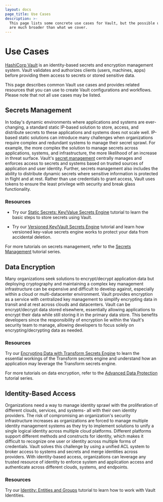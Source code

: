 ```yaml
---
layout: docs
page_title: Use Cases
description: >-
  This page lists some concrete use cases for Vault, but the possible use cases
  are much broader than what we cover.
---
```


# Use Cases

[HashiCorp Vault](/docs/what-is-vault) is an identity-based secrets and encryption management system. Vault validates and authorizes clients (users, machines, apps) before providing them access to secrets or stored sensitive data.

This page describes common Vault use cases and provides related resources that you can use to create Vault configurations and workflows. Please note that not all use cases may be listed.

## Secrets Management

In today's dynamic environments where applications and systems are ever-changing, a standard static IP-based solution to store, access, and distribute secrets to these applications and systems does not scale well. IP-based static solutions can introduce many challenges when organizations require complex and redundant systems to manage their secret sprawl. For example, the more complex the solution to manage secrets across applications, systems, and infrastructure, the more likelihood of an increase in threat surface. Vault's [secret management](/docs/secrets) centrally manages and enforces access to secrets and systems based on trusted sources of application and user identity. Further, secrets management also includes the ability to distribute dynamic secrets where sensitive information is protected in flight and at rest. Rather than use credentials to grant access, Vault uses tokens to ensure the least privilege with security and break glass functionality.

### Resources

- Try our [Static Secrets: Key/Value Secrets Engine](https://learn.hashicorp.com/tutorials/vault/static-secrets?in=vault/secrets-management) tutorial to learn the basic steps to store secrets using Vault.

- Try our [Versioned Key/Vault Secrets Engine](https://learn.hashicorp.com/tutorials/vault/versioned-kv?in=vault/secrets-management) tutorial and learn how versioned key-value secrets engine works to protect your data from accidental deletion.

For more tutorials on secrets management, refer to the [Secrets Management](https://learn.hashicorp.com/collections/vault/secrets-management) tutorial series.

## Data Encryption

Many organizations seek solutions to encrypt/decrypt application data but deploying cryptography and maintaining a complex key management infrastructure can be expensive and difficult to develop against, especially within a cloud or multi-datacenter environment.  Vault provides encryption as a service with centralized key management to simplify encrypting data in transit and at rest across clouds and datacenters. Vault can be encrypt/decrypt data stored elsewhere, essentially allowing applications to encrypt their data while still storing it in the primary data store. This benefits developers since the responsibility of encryption lie within the Vault's security team to manage, allowing developers to focus solely on encrypting/decrypting data as needed.

### Resources

Try our [Encrypting Data with Transform Secrets Engine](https://learn.hashicorp.com/tutorials/vault/transform-code-example?in=vault/adp) to learn the essential workings of the Transform secrets engine and understand how an application may leverage the Transform secrets engine.

For more tutorials on data encryption, refer to the [Advanced Data Protection](https://learn.hashicorp.com/collections/vault/adp) tutorial series.


## Identity-Based Access

Organizations need a way to manage identity sprawl with the proliferation of different clouds, services, and systems- all with their own identity providers. The risk of compromising an organization's security infrastructure increases as organizations are forced to manage multiple identity management systems as they try to implement solutions to unify a single logical identity across multiple cloud platforms. Different platforms support different methods and constructs for identity, which makes it difficult to recognize one user or identity across multiple forms of credentials. Vault solves this challenge by using a unified ACL system to broker access to systems and secrets and merge identities across providers. With identity-based access, organizations can leverage any trusted resource of identity to enforce system and application access and authenticate across different clouds, systems, and endpoints.

### Resources

Try our [Identity: Entities and Groups](https://learn.hashicorp.com/tutorials/vault/identity) tutorial to learn how to work with Vault Identities.
